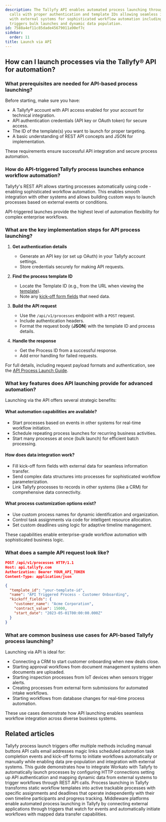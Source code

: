 ```yaml
---
description: The Tallyfy API enables automated process launching through REST API
  calls with proper authentication and template IDs allowing seamless integration
  with external systems for sophisticated workflow automation including real-time
  triggers bulk launches and dynamic data population.
id: 7588a4ef11c85dade45679011a90ef7c
sidebar:
  order: 11
title: Launch via API
---
```


## How can I launch processes via the Tallyfy® API for automation?

### What prerequisites are needed for API-based process launching?

Before starting, make sure you have:
- A Tallyfy® account with API access enabled for your account for technical integration.
- API authentication credentials (API key or OAuth token) for secure access.
- The ID of the template(s) you want to launch for proper targeting.
- A basic understanding of REST API concepts and JSON for implementation.

These requirements ensure successful API integration and secure process automation.

### How do API-triggered Tallyfy process launches enhance workflow automation?

Tallyfy's REST API allows starting processes automatically using code - enabling sophisticated workflow automation. This enables smooth integration with other systems and allows building custom ways to launch processes based on external events or conditions.

API-triggered launches provide the highest level of automation flexibility for complex enterprise workflows.

### What are the key implementation steps for API process launching?

1. **Get authentication details**
   - Generate an API key (or set up OAuth) in your Tallyfy account settings.
   - Store credentials securely for making API requests.

2. **Find the process template ID**
   - Locate the Template ID (e.g., from the URL when viewing the [template](/products/pro/documenting/templates/)).
   - Note any [kick-off form fields](/products/pro/launching/triggers/kick-off-forms/) that need data.

3. **Build the API request**
   - Use the `/api/v1/processes` endpoint with a `POST` request.
   - Include authentication headers.
   - Format the request body (**JSON**) with the template ID and process details.

4. **Handle the response**
   - Get the Process ID from a successful response.
   - Add error handling for failed requests.

For full details, including request payload formats and authentication, see the [API Process Launch Guide](/products/pro/integrations/open-api/code-samples/processes/launch-process).

### What key features does API launching provide for advanced automation?

Launching via the API offers several strategic benefits:

#### What automation capabilities are available?
- Start processes based on events in other systems for real-time workflow initiation.
- Schedule repeating process launches for recurring business activities.
- Start many processes at once (bulk launch) for efficient batch processing.

#### How does data integration work?
- Fill kick-off form fields with external data for seamless information transfer.
- Send complex data structures into processes for sophisticated workflow parameterization.
- Link Tallyfy processes to records in other systems (like a CRM) for comprehensive data connectivity.

#### What process customization options exist?
- Use custom process names for dynamic identification and organization.
- Control task assignments via code for intelligent resource allocation.
- Set custom deadlines using logic for adaptive timeline management.

These capabilities enable enterprise-grade workflow automation with sophisticated business logic.

### What does a sample API request look like?

```json
POST /api/v1/processes HTTP/1.1
Host: api.tallyfy.com
Authorization: Bearer YOUR_API_TOKEN
Content-Type: application/json

{
  "template_id": "your-template-id",
  "name": "API Triggered Process - Customer Onboarding",
  "kickoff_fields": {
    "customer_name": "Acme Corporation",
    "contract_value": 15000,
    "start_date": "2023-05-01T00:00:00.000Z"
  }
}
```

### What are common business use cases for API-based Tallyfy process launching?

Launching via API is ideal for:
- Connecting a CRM to start customer onboarding when new deals close.
- Starting approval workflows from document management systems when documents are uploaded.
- Starting inspection processes from IoT devices when sensors trigger alerts.
- Creating processes from external form submissions for automated intake workflows.
- Starting workflows from database changes for real-time process automation.

These use cases demonstrate how API launching enables seamless workflow integration across diverse business systems.


## Related articles
<CardGrid>
<LinkTitleCard header="<b>Launching > Triggers</b>" href="/products/pro/launching/triggers/" > Tallyfy process launch triggers offer multiple methods including manual buttons API calls email addresses magic links scheduled automation task completion events and kick-off forms to initiate workflows automatically or manually while enabling data pre-population and integration with external systems. </LinkTitleCard>
<LinkTitleCard header="<b>Workato > Launch Tallyfy processes from Workato</b>" href="/products/pro/integrations/middleware/workato/how-to-launch-tallyfy-processes-from-workato/" > This guide demonstrates how to integrate Workato with Tallyfy to automatically launch processes by configuring HTTP connections setting up API authentication and mapping dynamic data from external systems to trigger workflows through REST API calls. </LinkTitleCard>
<LinkTitleCard header="<b>Pro > Launching</b>" href="/products/pro/launching/" > Process launching in Tallyfy transforms static workflow templates into active trackable processes with specific assignments and deadlines that operate independently with their own timeline participants and progress tracking. </LinkTitleCard>
<LinkTitleCard header="<b>Triggers > Launch via middleware</b>" href="/products/pro/launching/triggers/via-middleware/" > Middleware platforms enable automated process launching in Tallyfy by connecting external applications through triggers that watch for events and automatically initiate workflows with mapped data transfer capabilities. </LinkTitleCard>
</CardGrid>